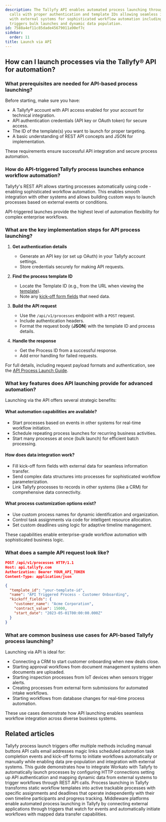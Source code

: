 ```yaml
---
description: The Tallyfy API enables automated process launching through REST API
  calls with proper authentication and template IDs allowing seamless integration
  with external systems for sophisticated workflow automation including real-time
  triggers bulk launches and dynamic data population.
id: 7588a4ef11c85dade45679011a90ef7c
sidebar:
  order: 11
title: Launch via API
---
```


## How can I launch processes via the Tallyfy® API for automation?

### What prerequisites are needed for API-based process launching?

Before starting, make sure you have:
- A Tallyfy® account with API access enabled for your account for technical integration.
- API authentication credentials (API key or OAuth token) for secure access.
- The ID of the template(s) you want to launch for proper targeting.
- A basic understanding of REST API concepts and JSON for implementation.

These requirements ensure successful API integration and secure process automation.

### How do API-triggered Tallyfy process launches enhance workflow automation?

Tallyfy's REST API allows starting processes automatically using code - enabling sophisticated workflow automation. This enables smooth integration with other systems and allows building custom ways to launch processes based on external events or conditions.

API-triggered launches provide the highest level of automation flexibility for complex enterprise workflows.

### What are the key implementation steps for API process launching?

1. **Get authentication details**
   - Generate an API key (or set up OAuth) in your Tallyfy account settings.
   - Store credentials securely for making API requests.

2. **Find the process template ID**
   - Locate the Template ID (e.g., from the URL when viewing the [template](/products/pro/documenting/templates/)).
   - Note any [kick-off form fields](/products/pro/launching/triggers/kick-off-forms/) that need data.

3. **Build the API request**
   - Use the `/api/v1/processes` endpoint with a `POST` request.
   - Include authentication headers.
   - Format the request body (**JSON**) with the template ID and process details.

4. **Handle the response**
   - Get the Process ID from a successful response.
   - Add error handling for failed requests.

For full details, including request payload formats and authentication, see the [API Process Launch Guide](/products/pro/integrations/open-api/code-samples/processes/launch-process).

### What key features does API launching provide for advanced automation?

Launching via the API offers several strategic benefits:

#### What automation capabilities are available?
- Start processes based on events in other systems for real-time workflow initiation.
- Schedule repeating process launches for recurring business activities.
- Start many processes at once (bulk launch) for efficient batch processing.

#### How does data integration work?
- Fill kick-off form fields with external data for seamless information transfer.
- Send complex data structures into processes for sophisticated workflow parameterization.
- Link Tallyfy processes to records in other systems (like a CRM) for comprehensive data connectivity.

#### What process customization options exist?
- Use custom process names for dynamic identification and organization.
- Control task assignments via code for intelligent resource allocation.
- Set custom deadlines using logic for adaptive timeline management.

These capabilities enable enterprise-grade workflow automation with sophisticated business logic.

### What does a sample API request look like?

```json
POST /api/v1/processes HTTP/1.1
Host: api.tallyfy.com
Authorization: Bearer YOUR_API_TOKEN
Content-Type: application/json

{
  "template_id": "your-template-id",
  "name": "API Triggered Process - Customer Onboarding",
  "kickoff_fields": {
    "customer_name": "Acme Corporation",
    "contract_value": 15000,
    "start_date": "2023-05-01T00:00:00.000Z"
  }
}
```

### What are common business use cases for API-based Tallyfy process launching?

Launching via API is ideal for:
- Connecting a CRM to start customer onboarding when new deals close.
- Starting approval workflows from document management systems when documents are uploaded.
- Starting inspection processes from IoT devices when sensors trigger alerts.
- Creating processes from external form submissions for automated intake workflows.
- Starting workflows from database changes for real-time process automation.

These use cases demonstrate how API launching enables seamless workflow integration across diverse business systems.


## Related articles
<CardGrid>
<LinkTitleCard header="<b>Launching > Triggers</b>" href="/products/pro/launching/triggers/" > Tallyfy process launch triggers offer multiple methods including manual buttons API calls email addresses magic links scheduled automation task completion events and kick-off forms to initiate workflows automatically or manually while enabling data pre-population and integration with external systems. </LinkTitleCard>
<LinkTitleCard header="<b>Workato > Launch Tallyfy processes from Workato</b>" href="/products/pro/integrations/middleware/workato/how-to-launch-tallyfy-processes-from-workato/" > This guide demonstrates how to integrate Workato with Tallyfy to automatically launch processes by configuring HTTP connections setting up API authentication and mapping dynamic data from external systems to trigger workflows through REST API calls. </LinkTitleCard>
<LinkTitleCard header="<b>Pro > Launching</b>" href="/products/pro/launching/" > Process launching in Tallyfy transforms static workflow templates into active trackable processes with specific assignments and deadlines that operate independently with their own timeline participants and progress tracking. </LinkTitleCard>
<LinkTitleCard header="<b>Triggers > Launch via middleware</b>" href="/products/pro/launching/triggers/via-middleware/" > Middleware platforms enable automated process launching in Tallyfy by connecting external applications through triggers that watch for events and automatically initiate workflows with mapped data transfer capabilities. </LinkTitleCard>
</CardGrid>